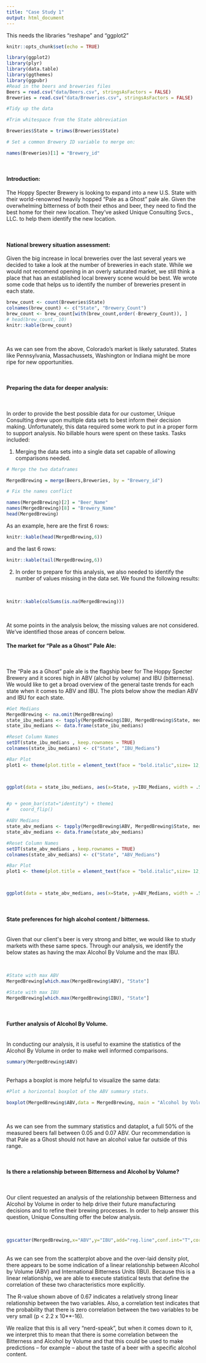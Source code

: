 ```yaml
---
title: "Case Study 1"
output: html_document
---
```

This needs the libraries "reshape" and "ggplot2"  

```r
knitr::opts_chunk$set(echo = TRUE)

library(ggplot2)
library(plyr)
library(data.table)
library(ggthemes)
library(ggpubr)
#Read in the beers and breweries files
Beers = read.csv("data/Beers.csv", stringsAsFactors = FALSE)
Breweries = read.csv("data/Breweries.csv", stringsAsFactors = FALSE)

#Tidy up the data

#Trim whitespace from the State abbreviation

Breweries$State = trimws(Breweries$State)

# Set a common Brewery ID variable to merge on:

names(Breweries)[1] = "Brewery_id"

```

<br/>

#### Introduction:
The Hoppy Specter Brewery is looking to expand into a new U.S. State with their world-renowned heavily hopped "Pale as a Ghost" pale ale. Given the overwhelming bitterness of both their ethos and beer, they need to find the best home for their new location. They've asked Unique Consulting Svcs., LLC. to help them identify the new location.

<br/>

#### National brewery situation assessment: 

Given the big increase in local breweries over the last several years we decided to take a look at the number of breweries in each state. While we would not recomend opening in an overly saturated market, we still think a place that has an established local brewery scene would be best. We wrote some code that helps us to identify the number of breweries present in each state.

```r
brew_count <- count(Breweries$State)
colnames(brew_count) <- c("State", "Brewery_Count")
brew_count <- brew_count[with(brew_count,order(-Brewery_Count)), ]
# head(brew_count, 10)
knitr::kable(brew_count)
```

<br/>

As we can see from the above, Colorado's market is likely saturated. States like Pennsylvania, Massachussets, Washington or Indiana might be more ripe for new opportunities.

<br/>

#### Preparing the data for deeper analysis:

<br/>

In order to provide the best possible data for our customer, Unique Consulting drew upon multiple data sets to best inform their decision making. Unfortunately, this data required some work to put in a proper form to support analysis. No billable hours were spent on these tasks. Tasks included:

1. Merging the data sets into a single data set capable of allowing comparisons needed.

```r
# Merge the two dataframes

MergedBrewing = merge(Beers,Breweries, by = "Brewery_id")

# Fix the names conflict

names(MergedBrewing)[2] = "Beer_Name"
names(MergedBrewing)[8] = "Brewery_Name"
head(MergedBrewing)


```

As an example, here are the first 6 rows:

```r
knitr::kable(head(MergedBrewing,6))
```

and the last 6 rows:
```r
knitr::kable(tail(MergedBrewing,6))
```

2. In order to prepare for this analysis, we also needed to identify the number of values missing in the data set. We found the following results:

<br/>

```r

knitr::kable(colSums(is.na(MergedBrewing)))


```


<br/>

At some points in the analysis below, the missing values are not considered. We've identified those areas of concern below.

#### The market for "Pale as a Ghost" Pale Ale:

<br/>

The "Pale as a Ghost" pale ale is the flagship beer for The Hoppy Specter Brewery and it scores high in ABV (alchol by volume) and IBU (bitterness). We would like to get a broad overview of the general taste trends for each state when it comes to ABV and IBU. The plots below show the median ABV and IBU for each state.

```r
#Get Medians
MergedBrewing <- na.omit(MergedBrewing)
state_ibu_medians <- tapply(MergedBrewing$IBU, MergedBrewing$State, median, na.rm = T)
state_ibu_medians <- data.frame(state_ibu_medians)

#Reset Column Names
setDT(state_ibu_medians , keep.rownames = TRUE)
colnames(state_ibu_medians) <- c("State", "IBU_Medians")

#Bar Plot
plot1 <- theme(plot.title = element_text(face = "bold.italic",size= 12, color = "red",hjust=0.5), axis.text.x = element_text(size = 6, face ="bold.italic"), axis.text.y = element_text(size=6,face = "bold.italic"))



ggplot(data = state_ibu_medians, aes(x=State, y=IBU_Medians, width = .5,fill=State)) +  geom_bar(stat="identity") + labs(title="Median IBU", x="State", y = "IBU")  + plot1 + coord_flip()
    

#p + geom_bar(stat="identity") + theme1
#    coord_flip() 
```


```r

#ABV Medians
state_abv_medians <- tapply(MergedBrewing$ABV, MergedBrewing$State, median, na.rm = T)
state_abv_medians <- data.frame(state_abv_medians)

#Reset Column Names
setDT(state_abv_medians , keep.rownames = TRUE)
colnames(state_abv_medians) <- c("State", "ABV_Medians")

#Bar Plot
plot1 <- theme(plot.title = element_text(face = "bold.italic",size= 12, color = "red",hjust=0.5), axis.text.x = element_text(size = 6, face ="bold.italic"), axis.text.y = element_text(size=6,face = "bold.italic"))



ggplot(data = state_abv_medians, aes(x=State, y=ABV_Medians, width = .5,fill=State)) +  geom_bar(stat="identity") + labs(title="Median ABV", x="State", y = "ABV")  + plot1 + coord_flip()
```


<br/>

#### State preferences for high alcohol content / bitterness. 

<br/> 
Given that our client\'s beer is very strong and bitter, we would like to study markets with these same specs. Through our analysis, we identify the below states as having the max Alcohol By Volume and the max IBU. 

<br/> 

```r
#State with max ABV
MergedBrewing[which.max(MergedBrewing$ABV), "State"]

#State with max IBU
MergedBrewing[which.max(MergedBrewing$IBU), "State"]
```

<br/>  

#### Further analysis of Alcohol By Volume. 

<br/> 
In conducting our analysis, it is useful to examine the statistics of the Alcohol By Volume in order to make well informed comparisons.
<br/> 
```r
summary(MergedBrewing$ABV)
```
<br />
Perhaps a boxplot is more helpful to visualize the same data:

```r
#Plot a horizontal boxplot of the ABV summary stats.

boxplot(MergedBrewing$ABV,data = MergedBrewing, main = "Alcohol by Volume", horizontal = TRUE)
```

<br/>

As we can see from the summary statistics and dataplot, a full 50% of the measured beers fall between 0.05 and 0.07 ABV. Our recommendation is that Pale as a Ghost should not have an alcohol value far outside of this range.

<br />

#### Is there a relationship between Bitterness and Alcohol by Volume? 
<br/>

Our client requested an analysis of the relationship between Bitterness and Alcohol by Volume in order to help drive their future manufacturing decisions and to refine their brewing processes. In order to help answer this question, Unique Consulting offer the below analysis. 

<br /> 
```r
ggscatter(MergedBrewing,x="ABV",y="IBU",add="reg.line",conf.int="T",cor.coef="T",color = "blue",ellipse.type="norm",ellipse="F")+theme_minimal()+ stat_density_2d(aes(fill = ..level..), geom = "polygon")+scale_fill_continuous(low="lavenderblush", high="purple")
```

<br /> As we can see from the scatterplot above and the over-laid density plot, there appears to be some indication of a linear relationship between Alcohol by Volume (ABV) and International Bitterness Units (IBU). Because this is a linear relationship, we are able to execute statistical tests that define the correlation of these two characteristics more explicitly. 

The R-value shown above of 0.67 indicates a relatively strong linear relationship between the two variables. Also, a correlation test indicates that the probability that there is zero correlation between the two variables to be very small (p < 2.2 x 10**-16). 

We realize that this is all very "nerd-speak", but when it comes down to it, we interpret this to mean that there is some correlation between the Bitterness and Alcohol by Volume and that this could be used to make predictions -- for example -- about the taste of a beer with a specific alcohol content. 
